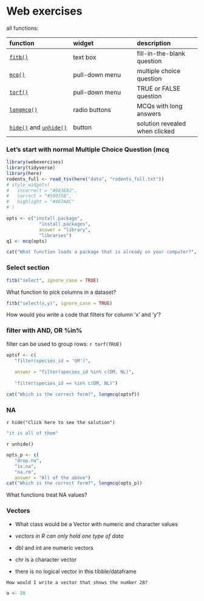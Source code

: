 # Web exercises

all functions:

| function | widget | description |
|:-----------------------|:-----------------------|:-----------------------|
| [`fitb()`](https://psyteachr.github.io/webexercises/reference/fitb.html) | text box | fill-in-the-blank question |
| [`mcq()`](https://psyteachr.github.io/webexercises/reference/mcq.html) | pull-down menu | multiple choice question |
| [`torf()`](https://psyteachr.github.io/webexercises/reference/torf.html) | pull-down menu | TRUE or FALSE question |
| [`longmcq()`](https://psyteachr.github.io/webexercises/reference/longmcq.html) | radio buttons | MCQs with long answers |
| [`hide()`](https://psyteachr.github.io/webexercises/reference/hide.html) and [`unhide()`](https://psyteachr.github.io/webexercises/reference/unhide.html) | button | solution revealed when clicked |

### Let's start with normal Multiple Choice Question (mcq
```r
library(webexercises)
library(tidyverse)
library(here)
rodents_full <- read_tsv(here("data", "rodents_full.txt"))
# style_widgets(
#   incorrect = "#983E82",
#   correct = "#59935B",
#   highlight = "#467AAC"
# )
```


```r

opts <- c("install.package", 
            "install.packages", 
            answer = "library", 
            "libraries")
q1 <- mcq(opts)

cat("What function loads a package that is already on your computer?", q1) 

```

### Select section

```r

fitb("select", ignore_case = TRUE)

```

What function to pick columns in a dataset?

```r


fitb("select(x,y)", ignore_case = TRUE)

```

How would you write a code that filters for column 'x' and 'y'?

### filter with AND, OR %in%

::: {.webex-check .webex-box}
filter can be used to group rows: `r torf(TRUE)`

```r
optsf <- c(
   "filter(species_id = 'GM')",
   
   answer = "filter(species_id %in% c(DM, NL)",
   
   "filter(species_id == %in% c(DM, NL)")

cat("Which is the correct form?", longmcq(optsf))
```
:::

### NA


`r hide("Click here to see the solution")`

```r
"it is all of them" 
```

`r unhide()`
```r
opts_p <- c(
   "drop.na",
   "is.na", 
   "na.rm",
   answer = "All of the above")
cat("Which is the correct form?", longmcq(opts_p))
```
What functions treat NA values?

### Vectors

-   What class would be a Vector with numeric and character values

-   *vectors in R can only hold one type of data*

-   dbl and int are numeric vectors

-   chr is a character vector

-   there is no logical vector in this tibble/dataframe



```         
How would I write a vector that shows the number 28?
```

```r
a <- 28
```
